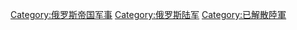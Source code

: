 {{cat main|俄羅斯帝國陸軍}}
[[Category:俄罗斯帝国军事|Category:俄罗斯帝国军事]]
[[Category:俄罗斯陆军|Category:俄罗斯陆军]]
[[Category:已解散陸軍|Category:已解散陸軍]]